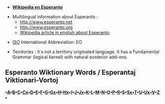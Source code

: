 *'''[[eo:|Wikipedia en Esperanto]]'''

*Multilingual information about Esperanto : 
**http://www.esperanto.net
**http://www.esperanto.org
**[[en:Esperanto|Wikipedia article in english about Esperanto]]

*[[en:International Organization for Standardization|ISO]] International Abbreviation:  EO

*Territories : it´s not a territory originated language. It has a Fundamental  Grammar (logical kernel) with natural posterior add-ons.

== Esperanto Wiktionary Words / Esperantaj Viktionari-Vortoj ==

'''•[[eo_a|A]]•[[eo_b|B]]•[[eo_c|C]]•[[eo_cx|Cx]]•[[eo_d|D]]•[[eo_e|E]]•[[eo_f|F]]•[[eo_g|G]]•[[eo_gx|Gx]]•[[eo_h|H]]•[[eo_hx|Hx]]•[[eo_i|I]]•[[eo_j|J]]•[[eo_jx|Jx]]•[[eo_k|K]]•[[eo_l|L]]•[[eo_m|M]]•[[eo_n|N]]•[[eo_o|O]]•[[eo_p|P]]•[[eo_r|R]]•[[eo_s|S]]•[[eo_sx|Sx]]•[[eo_t|T]]•[[eo_u|U]]•[[eo_ux|Ux]]•[[eo_v|V]]•[[eo_z|Z]]•'''